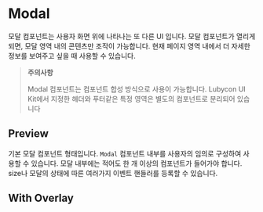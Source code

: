 
<Meta title="Components/Modal" components={Modal} />

# Modal

모달 컴포넌트는 사용자 화면 위에 나타나는 또 다른 UI 입니다. 모달 컴포넌트가 열리게 되면, 모달 영역 내의 콘텐츠만 조작이 가능합니다. 현재 페이지 영역 내에서 더 자세한 정보를 보여주고 싶을 때 사용할 수 있습니다.

> **주의사항**
>
> Modal 컴포넌트는 컴포넌트 합성 방식으로 사용이 가능합니다. Lubycon UI Kit에서 지정한 헤더와 푸터같은 특정 영역은 별도의 컴포넌트로 분리되어 있습니다

## Preview

기본 모달 컴포넌트 형태입니다. `Modal` 컴포넌트 내부를 사용자의 임의로 구성하여 사용할 수 있습니다. 모달 내부에는 적어도 한 개 이상의 컴포넌트가 들어가야 합니다. size나 모달의 상태에 따른 여러가지 이벤트 핸들러를 등록할 수 있습니다.

<Canvas>
  <Story name="Preview">
    <Preview />
  </Story>
</Canvas>

## With Overlay

<Canvas>
  <Story name="With Overlay">
    <OverlayModal />
  </Story>
</Canvas>
